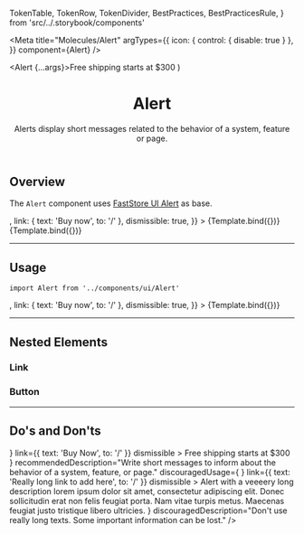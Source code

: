 
  TokenTable,
  TokenRow,
  TokenDivider,
  BestPractices,
  BestPracticesRule,
} from 'src/../.storybook/components'

<Meta
  title="Molecules/Alert"
  argTypes={{
    icon: { control: { disable: true } },
  }}
  component={Alert}
/>

  <Alert {...args}>Free shipping starts at $300</Alert>
)

<header>

# Alert

Alerts display short messages related to the behavior of a system, feature or page.

</header>

## Overview

The `Alert` component uses [FastStore UI Alert](https://www.faststore.dev/reference/ui/molecules/Alert) as base.

<Canvas isColumn>
  <Story
    name="overview-default"
    args={{
      icon: <Icon name="Truck" width={24} height={24} />,
      link: { text: 'Buy now', to: '/' },
      dismissible: true,
    }}
  >
    {Template.bind({})}
  </Story>
  <Story name="overview-clean">{Template.bind({})}</Story>
</Canvas>

---

## Usage

`import Alert from '../components/ui/Alert'`

<Canvas>
  <Story
    name="default"
    args={{
      icon: <Icon name="Truck" width={24} height={24} />,
      link: { text: 'Buy now', to: '/' },
      dismissible: true,
    }}
  >
    {Template.bind({})}
  </Story>
</Canvas>

<ArgsTable story="default" />

<TokenTable>
  <TokenRow token="--fs-alert-height" value="var(--fs-spacing-7)" />
  <TokenRow token="--fs-alert-padding-left" value="var(--fs-spacing-3)" />
  <TokenRow
    token="--fs-alert-padding-right"
    value="var(--fs-alert-padding-left)"
  />
  <TokenDivider />
  <TokenRow
    token="--fs-alert-bkg-color"
    value="var(--fs-color-highlighted-bkg)"
    isColor
  />
  <TokenDivider />
  <TokenRow
    token="--fs-alert-text-color"
    value="var(--fs-color-highlighted-text)"
    isColor
  />
  <TokenRow token="--fs-alert-text-size" value="var(--fs-text-size-1)" />
</TokenTable>

---

## Nested Elements

### Link

<TokenTable>
  <TokenRow
    token="--fs-alert-link-color"
    value="var(--fs-alert-text-color)"
    globalValue="var(--fs-color-highlighted-text)"
    isColor
  />
  <TokenRow
    token="--fs-alert-link-color-visited"
    value="var(--fs-alert-text-color)"
    globalValue="var(--fs-color-highlighted-text)"
    isColor
  />
</TokenTable>

### Button

<TokenTable>
  <TokenRow
    token="--fs-alert-button-text-color"
    value="var(--fs-alert-text-color)"
    globalValue="var(--fs-color-highlighted-text)"
    isColor
  />
  <TokenRow
    token="--fs-alert-button-bkg-color"
    value="var(--fs-alert-bkg-color)"
    globalValue="var(--fs-color-highlighted-bkg)"
    isColor
  />
  <TokenRow
    token="--fs-alert-button-border-radius"
    value="var(--fs-border-radius)"
  />
</TokenTable>

---

## Do's and Don'ts

<BestPractices>
  <BestPracticesRule
    recommendedUsage={
      <Alert
        icon={<Icon name="ShieldCheck" width={24} height={24} />}
        link={{ text: 'Buy Now', to: '/' }}
        dismissible
      >
        Free shipping starts at $300
      </Alert>
    }
    recommendedDescription="Write short messages to inform about the behavior of a system, feature, or page."
    discouragedUsage={
      <Alert
        icon={<Icon name="ShieldCheck" width={24} height={24} />}
        link={{ text: 'Really long link to add here', to: '/' }}
        dismissible
      >
        Alert with a veeeery long description lorem ipsum dolor sit amet,
        consectetur adipiscing elit. Donec sollicitudin erat non felis feugiat
        porta. Nam vitae turpis metus. Maecenas feugiat justo tristique libero
        ultricies.
      </Alert>
    }
    discouragedDescription="Don't use really long texts. Some important information can be lost."
  />
</BestPractices>
